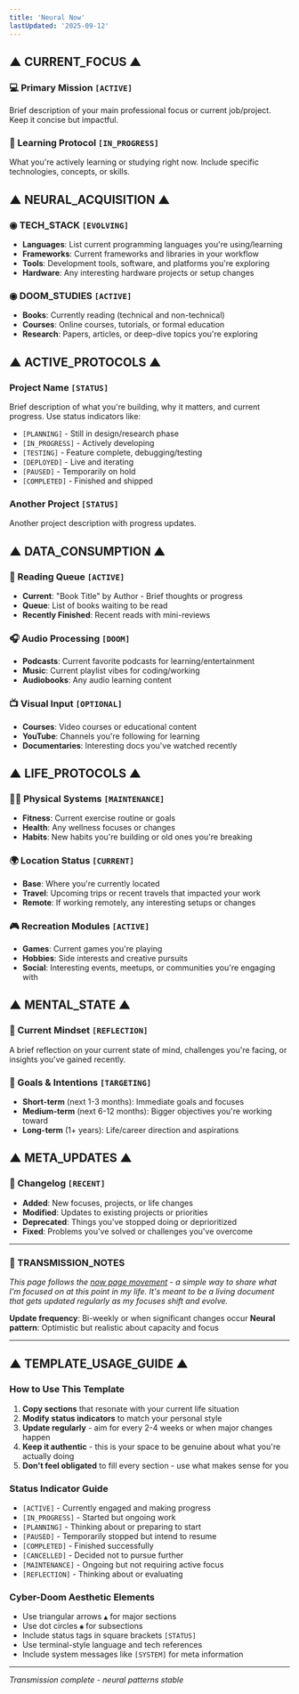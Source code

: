 ```yaml
---
title: 'Neural Now'
lastUpdated: '2025-09-12'
---
```


## ▲ CURRENT_FOCUS ▲

### 💻 Primary Mission `[ACTIVE]`

Brief description of your main professional focus or current job/project. Keep it concise but impactful.

### 🎯 Learning Protocol `[IN_PROGRESS]`

What you're actively learning or studying right now. Include specific technologies, concepts, or skills.

## ▲ NEURAL_ACQUISITION ▲

### ◉ TECH_STACK `[EVOLVING]`

- **Languages**: List current programming languages you're using/learning
- **Frameworks**: Current frameworks and libraries in your workflow
- **Tools**: Development tools, software, and platforms you're exploring
- **Hardware**: Any interesting hardware projects or setup changes

### ◉ DOOM_STUDIES `[ACTIVE]`

- **Books**: Currently reading (technical and non-technical)
- **Courses**: Online courses, tutorials, or formal education
- **Research**: Papers, articles, or deep-dive topics you're exploring

## ▲ ACTIVE_PROTOCOLS ▲

### Project Name `[STATUS]`

Brief description of what you're building, why it matters, and current progress. Use status indicators like:

- `[PLANNING]` - Still in design/research phase
- `[IN_PROGRESS]` - Actively developing
- `[TESTING]` - Feature complete, debugging/testing
- `[DEPLOYED]` - Live and iterating
- `[PAUSED]` - Temporarily on hold
- `[COMPLETED]` - Finished and shipped

### Another Project `[STATUS]`

Another project description with progress updates.

## ▲ DATA_CONSUMPTION ▲

### 📖 Reading Queue `[ACTIVE]`

- **Current**: "Book Title" by Author - Brief thoughts or progress
- **Queue**: List of books waiting to be read
- **Recently Finished**: Recent reads with mini-reviews

### 🎧 Audio Processing `[DOOM]`

- **Podcasts**: Current favorite podcasts for learning/entertainment
- **Music**: Current playlist vibes for coding/working
- **Audiobooks**: Any audio learning content

### 📺 Visual Input `[OPTIONAL]`

- **Courses**: Video courses or educational content
- **YouTube**: Channels you're following for learning
- **Documentaries**: Interesting docs you've watched recently

## ▲ LIFE_PROTOCOLS ▲

### 🏃‍♂️ Physical Systems `[MAINTENANCE]`

- **Fitness**: Current exercise routine or goals
- **Health**: Any wellness focuses or changes
- **Habits**: New habits you're building or old ones you're breaking

### 🌍 Location Status `[CURRENT]`

- **Base**: Where you're currently located
- **Travel**: Upcoming trips or recent travels that impacted your work
- **Remote**: If working remotely, any interesting setups or changes

### 🎮 Recreation Modules `[ACTIVE]`

- **Games**: Current games you're playing
- **Hobbies**: Side interests and creative pursuits
- **Social**: Interesting events, meetups, or communities you're engaging with

## ▲ MENTAL_STATE ▲

### 🧠 Current Mindset `[REFLECTION]`

A brief reflection on your current state of mind, challenges you're facing, or insights you've gained recently.

### 🎯 Goals & Intentions `[TARGETING]`

- **Short-term** (next 1-3 months): Immediate goals and focuses
- **Medium-term** (next 6-12 months): Bigger objectives you're working toward
- **Long-term** (1+ years): Life/career direction and aspirations

## ▲ META_UPDATES ▲

### 🔄 Changelog `[RECENT]`

- **Added**: New focuses, projects, or life changes
- **Modified**: Updates to existing projects or priorities
- **Deprecated**: Things you've stopped doing or deprioritized
- **Fixed**: Problems you've solved or challenges you've overcome

---

### 📡 TRANSMISSION_NOTES

*This page follows the [now page movement](https://nownownow.com/about) - a simple way to share what I'm focused on at this point in my life. It's meant to be a living document that gets updated regularly as my focuses shift and evolve.*

**Update frequency**: Bi-weekly or when significant changes occur
**Neural pattern**: Optimistic but realistic about capacity and focus

---

## ▲ TEMPLATE_USAGE_GUIDE ▲

### How to Use This Template

1. **Copy sections** that resonate with your current life situation
2. **Modify status indicators** to match your personal style
3. **Update regularly** - aim for every 2-4 weeks or when major changes happen
4. **Keep it authentic** - this is your space to be genuine about what you're actually doing
5. **Don't feel obligated** to fill every section - use what makes sense for you

### Status Indicator Guide

- `[ACTIVE]` - Currently engaged and making progress
- `[IN_PROGRESS]` - Started but ongoing work
- `[PLANNING]` - Thinking about or preparing to start
- `[PAUSED]` - Temporarily stopped but intend to resume
- `[COMPLETED]` - Finished successfully
- `[CANCELLED]` - Decided not to pursue further
- `[MAINTENANCE]` - Ongoing but not requiring active focus
- `[REFLECTION]` - Thinking about or evaluating

### Cyber-Doom Aesthetic Elements

- Use triangular arrows `▲` for major sections
- Use dot circles `◉` for subsections
- Include status tags in square brackets `[STATUS]`
- Use terminal-style language and tech references
- Include system messages like `[SYSTEM]` for meta information

---

*Transmission complete - neural patterns stable*
